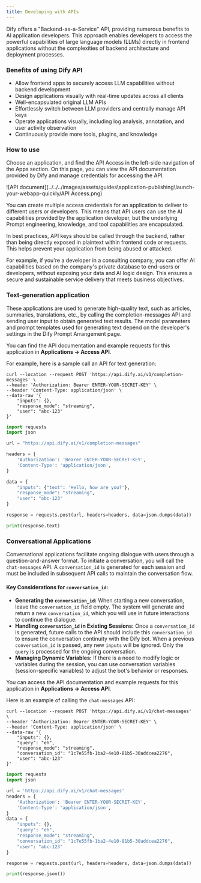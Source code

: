 ```yaml
---
title: Developing with APIs
---
```


Dify offers a "Backend-as-a-Service" API, providing numerous benefits to AI application developers. This approach enables developers to access the powerful capabilities of large language models (LLMs) directly in frontend applications without the complexities of backend architecture and deployment processes.

### Benefits of using Dify API

* Allow frontend apps to securely access LLM capabilities without backend development
* Design applications visually with real-time updates across all clients
* Well-encapsulated original LLM APIs
* Effortlessly switch between LLM providers and centrally manage API keys
* Operate applications visually, including log analysis, annotation, and user activity observation
* Continuously provide more tools, plugins, and knowledge

### How to use

Choose an application, and find the API Access in the left-side navigation of the Apps section. On this page, you can view the API documentation provided by Dify and manage credentials for accessing the API.

![API document](../../../images/assets/guides\application-publishing\launch-your-webapp-quickly/API Access.png)

You can create multiple access credentials for an application to deliver to different users or developers. This means that API users can use the AI capabilities provided by the application developer, but the underlying Prompt engineering, knowledge, and tool capabilities are encapsulated.

<Warning>
In best practices, API keys should be called through the backend, rather than being directly exposed in plaintext within frontend code or requests. This helps prevent your application from being abused or attacked.
</Warning>

For example, if you're a developer in a consulting company, you can offer AI capabilities based on the company's private database to end-users or developers, without exposing your data and AI logic design. This ensures a secure and sustainable service delivery that meets business objectives.

### Text-generation application

These applications are used to generate high-quality text, such as articles, summaries, translations, etc., by calling the completion-messages API and sending user input to obtain generated text results. The model parameters and prompt templates used for generating text depend on the developer's settings in the Dify Prompt Arrangement page.

You can find the API documentation and example requests for this application in **Applications -> Access API**.

For example, here is a sample call an API for text generation:


```
curl --location --request POST 'https://api.dify.ai/v1/completion-messages' \
--header 'Authorization: Bearer ENTER-YOUR-SECRET-KEY' \
--header 'Content-Type: application/json' \
--data-raw '{
    "inputs": {},
    "response_mode": "streaming",
    "user": "abc-123"
}'
```



```python
import requests
import json

url = "https://api.dify.ai/v1/completion-messages"

headers = {
    'Authorization': 'Bearer ENTER-YOUR-SECRET-KEY',
    'Content-Type': 'application/json',
}

data = {
    "inputs": {"text": 'Hello, how are you?'},
    "response_mode": "streaming",
    "user": "abc-123"
}

response = requests.post(url, headers=headers, data=json.dumps(data))

print(response.text)
```


### Conversational Applications

Conversational applications facilitate ongoing dialogue with users through a question-and-answer format. To initiate a conversation, you will call the `chat-messages` API. A `conversation_id` is generated for each session and must be included in subsequent API calls to maintain the conversation flow. 

#### Key Considerations for `conversation_id`:

- **Generating the `conversation_id`:** When starting a new conversation, leave the `conversation_id` field empty. The system will generate and return a new `conversation_id`, which you will use in future interactions to continue the dialogue.
- **Handling `conversation_id` in Existing Sessions:** Once a `conversation_id` is generated, future calls to the API should include this `conversation_id` to ensure the conversation continuity with the Dify bot. When a previous `conversation_id` is passed, any new `inputs` will be ignored. Only the `query` is processed for the ongoing conversation.
- **Managing Dynamic Variables:** If there is a need to modify logic or variables during the session, you can use conversation variables (session-specific variables) to adjust the bot's behavior or responses.

You can access the API documentation and example requests for this application in **Applications -> Access API**.

Here is an example of calling the `chat-messages` API:


```
curl --location --request POST 'https://api.dify.ai/v1/chat-messages' \
--header 'Authorization: Bearer ENTER-YOUR-SECRET-KEY' \
--header 'Content-Type: application/json' \
--data-raw '{
    "inputs": {},
    "query": "eh",
    "response_mode": "streaming",
    "conversation_id": "1c7e55fb-1ba2-4e10-81b5-30addcea2276",
    "user": "abc-123"
}'
```

```python
import requests
import json

url = 'https://api.dify.ai/v1/chat-messages'
headers = {
    'Authorization': 'Bearer ENTER-YOUR-SECRET-KEY',
    'Content-Type': 'application/json',
}
data = {
    "inputs": {},
    "query": "eh",
    "response_mode": "streaming",
    "conversation_id": "1c7e55fb-1ba2-4e10-81b5-30addcea2276",
    "user": "abc-123"
}

response = requests.post(url, headers=headers, data=json.dumps(data))

print(response.json())
```

